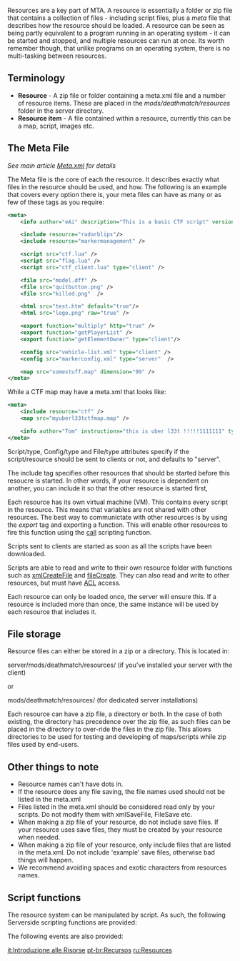 Resources are a key part of MTA. A resource is essentially a folder or zip file that contains a collection of files - including script files, plus a ''meta'' file that describes how the resource should be loaded. A resource can be seen as being partly equivalent to a program running in an operating system - it can be started and stopped, and multiple resources can run at once. Its worth remember though, that unlike programs on an operating system, there is no multi-tasking between resources.

==Terminology==
* '''Resource''' - A zip file or folder containing a meta.xml file and a number of resource items. These are placed in the ''mods/deathmatch/resources'' folder in the server directory.
* '''Resource item''' - A file contained within a resource, currently this can be a map, script, images etc.

==The Meta File==
''See main article [[/Meta.xml.md|Meta.xml]] for details''

The Meta file is the core of each the resource. It describes exactly what files in the resource should be used, and how. The following is an example that covers every option there is, your meta files can have as many or as few of these tags as you require:

<syntaxhighlight lang="xml">
<meta>
    <info author="eAi" description="This is a basic CTF script" version="4"/>

    <include resource="radarblips"/>
    <include resource="markermanagement" />

    <script src="ctf.lua" />
    <script src="flag.lua" />
    <script src="ctf_client.lua" type="client" />

    <file src="model.dff" />
    <file src="quitbutton.png" />
    <file src="killed.png"  />

    <html src="test.htm" default="true"/>
    <html src="logo.png" raw="true" />

    <export function="multiply" http="true" />
    <export function="getPlayerList" />
    <export function="getElementOwner" type="client"/>

    <config src="vehicle-list.xml" type="client" />
    <config src="markerconfig.xml" type="server"  />

    <map src="somestuff.map" dimension="99" />
</meta>
</syntaxhighlight>
While a CTF map may have a meta.xml that looks like:
<syntaxhighlight lang="xml">
<meta>
    <include resource="ctf" />
    <map src="myuberl33tctfmap.map" />

    <info author="Tom" instructions="this is uber l33t !!!!!1111111" type="map" />
</meta>
</syntaxhighlight>


Script/type, Config/type and File/type attributes specify if the script/resource should be sent to clients or not, and defaults to "server".

The include tag specifies other resources that should be started before this resoucre is started.  In other words, if your resource is dependent on another, you can include it so that the other resource is started first,


Each resource has its own virtual machine (VM). This contains every script in the resource.  This means that variables are not shared with other resources.  The best way to communictate with other resources is by using the ''export'' tag and exporting a function.  This will enable other resources to fire this function using the [[/call.md|call]] scripting function.


Scripts sent to clients are started as soon as all the scripts have been downloaded.


Scripts are able to read and write to their own resource folder with functions such as [[/xmlCreateFile.md|xmlCreateFile]] and [[/fileCreate.md|fileCreate]]. They can also read and write to other resources, but must have [[/Access_Control_List.md|ACL]] access. 


Each resource can only be loaded once, the server will ensure this. If a resource is included more than once, the same instance will be used by each resource that includes it.

==File storage==
Resource files can either be stored in a zip or a directory. This is located in:

server/mods/deathmatch/resources/ (if you've installed your server with the client)

or

mods/deathmatch/resources/ (for dedicated server installations)

Each resource can have a zip file, a directory or both. In the case of both existing, the directory has precedence over the zip file, as such files can be placed in the directory to over-ride the files in the zip file. This allows directories to be used for testing and developing of maps/scripts while zip files used by end-users.

==Other things to note==
*Resource names can't have dots in.
*If the resource does any file saving, the file names used should not be listed in the meta.xml
*Files listed in the meta.xml should be considered read only by your scripts. Do not modify them with xmlSaveFile, FileSave etc.
*When making a zip file of your resource, do not include save files. If your resource uses save files, they must be created by your resource when needed.
*When making a zip file of your resource, only include files that are listed in the meta.xml. Do not include 'example' save files, otherwise bad things will happen.
*We recommend avoiding spaces and exotic characters from resources names.

==Script functions==
The resource system can be manipulated by script. As such, the following Serverside scripting functions are provided:
{{Resource functions}}

The following events are also provided:
{{Resource_events}}


[[/it:Introduzione alle Risorse.md|it:Introduzione alle Risorse]]
[[/pt-br:Recursos.md|pt-br:Recursos]]
[[/ru:Resources.md|ru:Resources]]